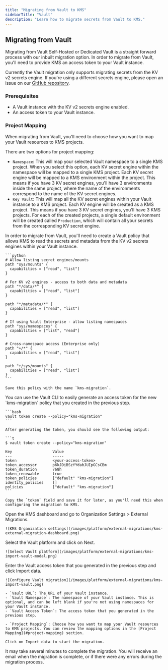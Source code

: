 ```yaml
---
title: "Migrating from Vault to KMS"
sidebarTitle: "Vault"
description: "Learn how to migrate secrets from Vault to KMS."
---
```


## Migrating from Vault

Migrating from Vault Self-Hosted or Dedicated Vault is a straight forward process with our inbuilt migration option. In order to migrate from Vault, you'll need to provide KMS an access token to your Vault instance.

Currently the Vault migration only supports migrating secrets from the KV v2 secrets engine. If you're using a different secrets engine, please open an issue on our [GitHub repository](https://github.com/kms/kms/issues).


### Prerequisites

- A Vault instance with the KV v2 secrets engine enabled.
- An access token to your Vault instance.


### Project Mapping

When migrating from Vault, you'll need to choose how you want to map your Vault resources to KMS projects.

There are two options for project mapping:

- `Namespace`: This will map your selected Vault namespace to a single KMS project. When you select this option, each KV secret engine within the namespace will be mapped to a single KMS project. Each KV secret engine will be mapped to a KMS environment within the project. This means if you have 3 KV secret engines, you'll have 3 environments inside the same project, where the name of the environments correspond to the name of the KV secret engines.
- `Key Vault`: This will map all the KV secret engines within your Vault instance to a KMS project. Each KV engine will be created as a KMS project. This means if you have 3 KV secret engines, you'll have 3 KMS projects. For each of the created projects, a single default environment will be created called `Production`, which will contain all your secrets from the corresponding KV secret engine.




<Steps>
  <Step title="Create a Vault policy">
    In order to migrate from Vault, you'll need to create a Vault policy that allows KMS to read the secrets and metadata from the KV v2 secrets engines within your Vault instance.


    ```python
    # Allow listing secret engines/mounts
    path "sys/mounts" {
      capabilities = ["read", "list"]
    }

    # For KV v2 engines - access to both data and metadata
    path "*/data/*" {
      capabilities = ["read", "list"]
    }

    path "*/metadata/*" {
      capabilities = ["read", "list"]
    }

    # If using Vault Enterprise - allow listing namespaces
    path "sys/namespaces" {
      capabilities = ["list", "read"]
    }

    # Cross-namespace access (Enterprise only)
    path "+/*" {
      capabilities = ["read", "list"]
    }

    path "+/sys/mounts" {
      capabilities = ["read", "list"]
    }
    ```

    Save this policy with the name `kms-migration`.

  </Step>

  <Step title="Generate an access token">
    You can use the Vault CLI to easily generate an access token for the new `kms-migration` policy that you created in the previous step.

    ```bash
    vault token create --policy="kms-migration"
    ```

    After generating the token, you should see the following output:

    ```t
    $ vault token create --policy="kms-migration"
    
    Key                  Value
    ---                  -----
    token                <your-access-token>
    token_accessor       p6kJDiBSzYYdabJUIpGCsCBm
    token_duration       768h
    token_renewable      true
    token_policies       ["default" "kms-migration"]
    identity_policies    []
    policies             ["default" "kms-migration"]
    ```

    Copy the `token` field and save it for later, as you'll need this when configuring the migration to KMS.
  </Step>

  <Step title="Navigate to KMS external migrations">
    Open the KMS dashboard and go to Organization Settings > External Migrations.

    ![KMS Organization settings](/images/platform/external-migrations/kms-external-migration-dashboard.png)
  </Step>

  <Step title="Select the Vault platform">
    Select the Vault platform and click on Next.

    ![Select Vault platform](/images/platform/external-migrations/kms-import-vault-modal.png)
  </Step>

  <Step title="Configure the Vault migration">
    Enter the Vault access token that you generated in the previous step and click Import data.

    ![Configure Vault migration](/images/platform/external-migrations/kms-import-vault.png)

    - `Vault URL`: The URL of your Vault instance.
    - `Vault Namespace`: The namespace of your Vault instance. This is optional, and can be left blank if you're not using namespaces for your Vault instance.
    - `Vault Access Token`: The access token that you generated in the previous step.

    - `Project Mapping`: Choose how you want to map your Vault resources to KMS projects. You can review the mapping options in the [Project Mapping](#project-mapping) section.

    Click on Import data to start the migration.

  </Step>
</Steps>

<Note>
  It may take several minutes to complete the migration. You will receive an email when the migration is complete, or if there were any errors during the migration process.
</Note>